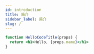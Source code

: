 ```yaml
---
id: introduction
title: 简介
sidebar_label: 简介
slug: /
---
```


```jsx title="/src/components/HelloCodeTitle.js"
function HelloCodeTitle(props) {
  return <h1>Hello, {props.name}</h1>
}
```
